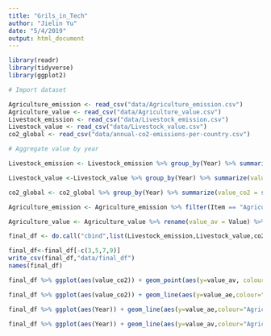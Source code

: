 ```yaml
---
title: "Grils_in_Tech"
author: "Jielin Yu"
date: "5/4/2019"
output: html_document
---
```


```r
library(readr)
library(tidyverse)
library(ggplot2)
```


```r
# Import dataset 

Agriculture_emission <- read_csv("data/Agriculture_emission.csv")
Agriculture_value <- read_csv("data/Agriculture_value.csv")
Livestock_emission <- read_csv("data/Livestock_emission.csv")
Livestock_value <- read_csv("data/Livestock_value.csv")
co2_global <- read_csv("data/annual-co2-emissions-per-country.csv")
```

```r
# Aggregate value by year 

Livestock_emission <- Livestock_emission %>% group_by(Year) %>% summarize(value_le = sum(Value)) %>% select(Year,value_le)

Livestock_value <-Livestock_value %>% group_by(Year) %>% summarize(value_lv = sum(as.numeric(Value))) %>%filter(Year < 2017) %>% select(Year, value_lv)

co2_global <- co2_global %>% group_by(Year) %>% summarize(value_co2 = sum(`Annual CO₂ emissions (Global Carbon Project (2017)) (tonnes)`)) %>% select(Year, value_co2) %>% filter(Year >1960)

Agriculture_emission <- Agriculture_emission %>% filter(Item == "Agriculture total") %>% rename(value_ae = Value) %>%  select(Year,value_ae)

Agriculture_value <- Agriculture_value %>% rename(value_av = Value) %>% select(Year, value_av)
```

```r
final_df <- do.call("cbind",list(Livestock_emission,Livestock_value,co2_global,Agriculture_emission,Agriculture_value))
```

```r
final_df<-final_df[-c(3,5,7,9)]
write_csv(final_df,"data/final_df")
names(final_df)
```

```r
final_df %>% ggplot(aes(value_co2)) + geom_point(aes(y=value_av, colour = "Agriculture Value")) + geom_point(aes(y=value_lv,colour="Livestock Value")) +xlab("Value")+ylab("CO2 Value")+coord_flip()+theme_bw()+labs(title = "How Agriculture/Livestock Value affect Co2")

final_df %>% ggplot(aes(value_co2)) + geom_line(aes(y=value_ae,colour="Agriculture Emission")) + geom_line(aes(y=value_le,colour="Livestock Emission")) +xlab("Emission")+ylab("CO2 Value")+coord_flip()+theme_bw()+labs(title = "How Agriculture/Livestock Emission affect Co2")

final_df %>% ggplot(aes(Year)) + geom_line(aes(y=value_ae,colour="Agriculture Emission")) + geom_line(aes(y=value_le,colour="Livestock Emission")) + labs(title = "Emission Change") + ylab("Emission")+theme_bw()

final_df %>% ggplot(aes(Year)) + geom_line(aes(y=value_av,colour="Agriculture Value")) + geom_line(aes(y=value_lv,colour="Livestock Value")) + labs(title = "Value Change") + ylab("Value")+theme_bw()
```

